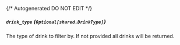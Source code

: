 {/* Autogenerated DO NOT EDIT  */}

##### `drink_type` *{`Optional[shared.DrinkType]`}*
The type of drink to filter by. If not provided all drinks will be returned.
<Collapsible>
    <Drinktype/>
</Collapsible>


